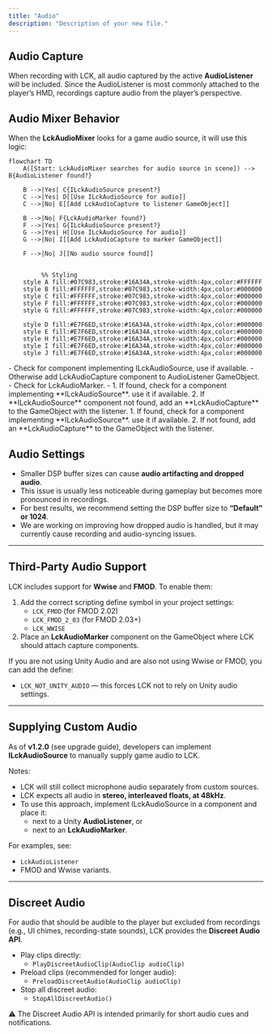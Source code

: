 ```yaml
---
title: "Audio"
description: "Description of your new file."
---
```


## Audio Capture

When recording with LCK, all audio captured by the active **AudioListener** will be included. Since the AudioListener is most commonly attached to the player’s HMD, recordings capture audio from the player’s perspective.

## Audio Mixer Behavior

When the **LckAudioMixer** looks for a game audio source, it will use this logic:
```mermaid
flowchart TD
    A([Start: LckAudioMixer searches for audio source in scene]) --> B{AudioListener found?}

    B -->|Yes| C{ILckAudioSource present?}
    C -->|Yes| D[[Use ILckAudioSource for audio]]
    C -->|No| E[[Add LckAudioCapture to listener GameObject]]

    B -->|No| F{LckAudioMarker found?}
    F -->|Yes| G{ILckAudioSource present?}
    G -->|Yes| H[[Use ILckAudioSource for audio]]
    G -->|No| I[[Add LckAudioCapture to marker GameObject]]

    F -->|No| J[[No audio source found]]


         %% Styling
    style A fill:#07C983,stroke:#16A34A,stroke-width:4px,color:#FFFFFF
    style B fill:#FFFFFF,stroke:#07C983,stroke-width:4px,color:#000000
    style C fill:#FFFFFF,stroke:#07C983,stroke-width:4px,color:#000000
    style F fill:#FFFFFF,stroke:#07C983,stroke-width:4px,color:#000000
    style G fill:#FFFFFF,stroke:#07C983,stroke-width:4px,color:#000000

    style D fill:#E7F6ED,stroke:#16A34A,stroke-width:4px,color:#000000
    style E fill:#E7F6ED,stroke:#16A34A,stroke-width:4px,color:#000000
    style H fill:#E7F6ED,stroke:#16A34A,stroke-width:4px,color:#000000
    style I fill:#E7F6ED,stroke:#16A34A,stroke-width:4px,color:#000000
    style J fill:#E7F6ED,stroke:#16A34A,stroke-width:4px,color:#000000
```

<Accordion title="AudioListener in scene">
  - Check for component implementing ILckAudioSource, use if available.
  - Otherwise add LckAudioCapture component to AudioListener GameObject.
</Accordion>

<Accordion title="No AudioListener in scene" icon="sparkles">
  - Check for LckAudioMarker.
  - 
</Accordion>

<Steps>
  <Step title="Look for an AudioListener in scene">
    1. If found, check for a component implementing **ILckAudioSource**. use it if available.
    2. If **ILckAudioSource** component not found, add an **LckAudioCapture** to the GameObject with the listener.
  </Step>
  <Step title="If not found, look for LckAudioMarker">
    1. If found, check for a component implementing **ILckAudioSource**. use it if available.
    2. If not found, add an **LckAudioCapture** to the GameObject with the listener.
  </Step>
</Steps>

## Audio Settings

- Smaller DSP buffer sizes can cause **audio artifacting and dropped audio**.
- This issue is usually less noticeable during gameplay but becomes more pronounced in recordings.
- For best results, we recommend setting the DSP buffer size to **“Default” or 1024**.
- We are working on improving how dropped audio is handled, but it may currently cause recording and audio-syncing issues.

---

## Third-Party Audio Support

LCK includes support for **Wwise** and **FMOD**. To enable them:

1. Add the correct scripting define symbol in your project settings:
   - `LCK_FMOD` (for FMOD 2.02)
   - `LCK_FMOD_2_03` (for FMOD 2.03\+)
   - `LCK_WWISE`
2. Place an **LckAudioMarker** component on the GameObject where LCK should attach capture components.

If you are not using Unity Audio and are also not using Wwise or FMOD, you can add the define:

- `LCK_NOT_UNITY_AUDIO` — this forces LCK not to rely on Unity audio settings.

---

## Supplying Custom Audio

As of **v1.2.0** (see upgrade guide), developers can implement **ILckAudioSource** to manually supply game audio to LCK.

Notes:

- LCK will still collect microphone audio separately from custom sources.
- LCK expects all audio in **stereo, interleaved floats, at 48kHz**.
- To use this approach, implement ILckAudioSource in a component and place it:
  - next to a Unity **AudioListener**, or
  - next to an **LckAudioMarker**.

For examples, see:

- `LckAudioListener`
- FMOD and Wwise variants.

---

## Discreet Audio

For audio that should be audible to the player but excluded from recordings (e.g., UI chimes, recording-state sounds), LCK provides the **Discreet Audio API**.

- Play clips directly:
  - `PlayDiscreetAudioClip(AudioClip audioClip)`
- Preload clips (recommended for longer audio):
  - `PreloadDiscreetAudio(AudioClip audioClip)`
- Stop all discreet audio:
  - `StopAllDiscreetAudio()`

⚠️ The Discreet Audio API is intended primarily for short audio cues and notifications.